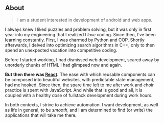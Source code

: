 ## About

> I am a student interested in development of android and web apps.

I always knew I liked puzzles and problem solving, but it was only in first year into my engineering that I realized I *love* coding. Since then, I've been learning constantly. First, I was charmed by Python and OOP. Shortly afterwards, I delved into optimizing search algorithms in C++, only to then spend an unexpected vacation into competitive coding.

Before I started working, I had dismissed web development, scared away by unorderly chunks of HTML I had glimpsed now and again.

**But then there was <a href="https://reactjs.org/" target="_blank" rel="noreferrer noopener">React</a>.** The ease with which reusable components can be composed into beautiful websites, with predictable state management, had me hooked. Since then, the spare time left to me after work and choir practice is spent with JavaScript. And while that is good and all, it is coupled with a healthy dose of fullstack development during work hours.

In both contexts, I strive to achieve automation. I want development, as well as life in general, to be *smooth*, and I am determined to find (or write) the applications that will take me there.
